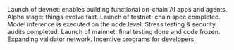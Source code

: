 

<Steps>
    <Step title="April 2024">
        Launch of devnet: enables building functional on-chain AI apps and agents. Alpha stage: things evolve fast.
    </Step>
    <Step title="Q3 2024">
        Launch of testnet: chain spec completed. Model inference is executed on the node level. Stress testing & security audits completed.
    </Step>
    <Step title="Q1 2025">
        Launch of mainnet: final testing done and code frozen. Expanding validator network. Incentive programs for developers.
    </Step>
</Steps>


